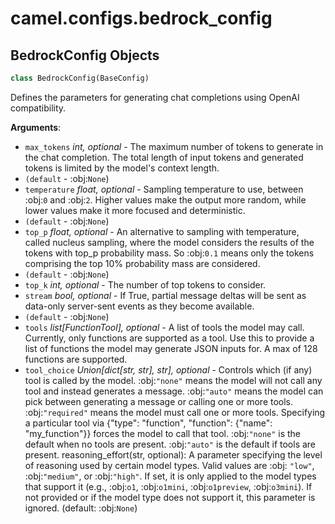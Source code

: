 <a id="camel.configs.bedrock_config"></a>

# camel.configs.bedrock\_config

<a id="camel.configs.bedrock_config.BedrockConfig"></a>

## BedrockConfig Objects

```python
class BedrockConfig(BaseConfig)
```

Defines the parameters for generating chat completions using OpenAI
compatibility.

**Arguments**:

- `max_tokens` _int, optional_ - The maximum number of tokens to generate
  in the chat completion. The total length of input tokens and
  generated tokens is limited by the model's context length.
- `(default` - :obj:`None`)
- `temperature` _float, optional_ - Sampling temperature to use, between
  :obj:`0` and :obj:`2`. Higher values make the output more random,
  while lower values make it more focused and deterministic.
- `(default` - :obj:`None`)
- `top_p` _float, optional_ - An alternative to sampling with temperature,
  called nucleus sampling, where the model considers the results of
  the tokens with top_p probability mass. So :obj:`0.1` means only
  the tokens comprising the top 10% probability mass are considered.
- `(default` - :obj:`None`)
- `top_k` _int, optional_ - The number of top tokens to consider.
- `stream` _bool, optional_ - If True, partial message deltas will be sent
  as data-only server-sent events as they become available.
- `(default` - :obj:`None`)
- `tools` _list[FunctionTool], optional_ - A list of tools the model may
  call. Currently, only functions are supported as a tool. Use this
  to provide a list of functions the model may generate JSON inputs
  for. A max of 128 functions are supported.
- `tool_choice` _Union[dict[str, str], str], optional_ - Controls which (if
  any) tool is called by the model. :obj:`"none"` means the model
  will not call any tool and instead generates a message.
  :obj:`"auto"` means the model can pick between generating a
  message or calling one or more tools.  :obj:`"required"` means the
  model must call one or more tools. Specifying a particular tool
  via {"type": "function", "function": {"name": "my_function"}}
  forces the model to call that tool. :obj:`"none"` is the default
  when no tools are present. :obj:`"auto"` is the default if tools
  are present.
  reasoning_effort(str, optional): A parameter specifying the level of
  reasoning used by certain model types. Valid values are :obj:
  `"low"`, :obj:`"medium"`, or :obj:`"high"`. If set, it is only
  applied to the model types that support it (e.g., :obj:`o1`,
  :obj:`o1mini`, :obj:`o1preview`, :obj:`o3mini`). If not provided
  or if the model type does not support it, this parameter is
  ignored. (default: :obj:`None`)


